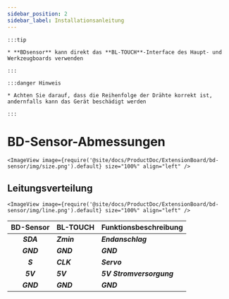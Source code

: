 ```yaml
---
sidebar_position: 2
sidebar_label: Installationsanleitung
---
```



    :::tip

    * **BDsensor** kann direkt das **BL-TOUCH**-Interface des Haupt- und Werkzeugboards verwenden

    :::

    :::danger Hinweis

    * Achten Sie darauf, dass die Reihenfolge der Drähte korrekt ist, andernfalls kann das Gerät beschädigt werden

    :::

# BD-Sensor-Abmessungen


    <ImageView image={require('@site/docs/ProductDoc/ExtensionBoard/bd-sensor/img/size.png').default} size="100%" align="left" />

## Leitungsverteilung

    <ImageView image={require('@site/docs/ProductDoc/ExtensionBoard/bd-sensor/img/line.png').default} size="100%" align="left" />

|      BD-Sensor    |  BL-TOUCH  |  Funktionsbeschreibung |
| :---------------: | :--------- |:---------------------- |
|    ***SDA***    | ***Zmin*** | ***Endanschlag***  |
|    ***GND***    | ***GND***  | ***GND*** |
|    ***S***      | ***CLK***  | ***Servo***  |
|    ***5V***     | ***5V***   | ***5V Stromversorgung***  |
|    ***GND***    | ***GND***  | ***GND***  |




